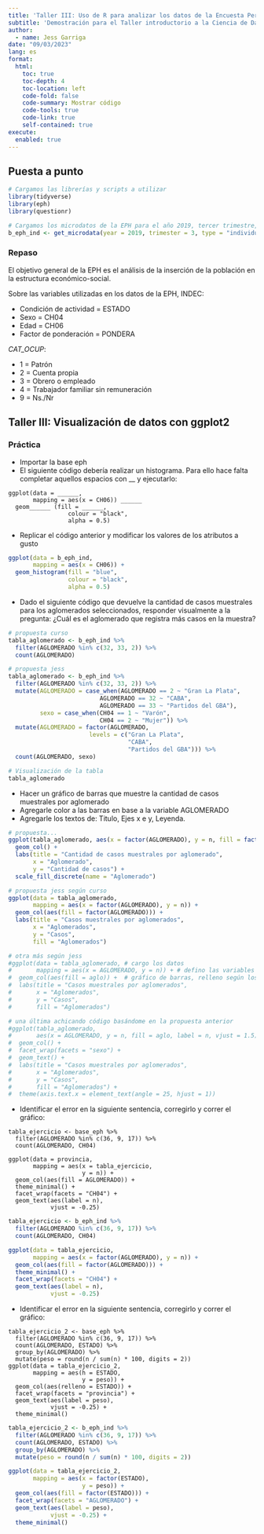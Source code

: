 ```yaml
---
title: 'Taller III: Uso de R para analizar los datos de la Encuesta Permanente de Hogares (INDEC, Argentina)'
subtitle: 'Demostración para el Taller introductorio a la Ciencia de Datos con R: Visualización de datos con ggplot2'
author:
  - name: Jess Garriga
date: "09/03/2023"
lang: es
format:
  html:
    toc: true
    toc-depth: 4
    toc-location: left
    code-fold: false
    code-summary: Mostrar código
    code-tools: true
    code-link: true
    self-contained: true
execute:
  enabled: true
---
```


## Puesta a punto

```r
# Cargamos las librerías y scripts a utilizar
library(tidyverse)
library(eph)
library(questionr)

# Cargamos los microdatos de la EPH para el año 2019, tercer trimestre, encuesta de tipo individual
b_eph_ind <- get_microdata(year = 2019, trimester = 3, type = "individual")
```

### Repaso

El objetivo general de la EPH es el análisis de la inserción de la población en la estructura económico-social. 

Sobre las variables utilizadas en los datos de la EPH, INDEC:

- Condición de actividad = ESTADO
- Sexo = CH04
- Edad = CH06
- Factor de ponderación = PONDERA

_CAT_OCUP_:

- 1 = Patrón
- 2 = Cuenta propia
- 3 = Obrero o empleado
- 4 = Trabajador familiar sin remuneración
- 9 = Ns./Nr

## Taller III: Visualización de datos con ggplot2

### Práctica

- Importar la base eph
- El siguiente código debería realizar un histograma. Para ello hace falta completar aquellos espacios con __ y ejecutarlo:

```{}
ggplot(data = ______, 
       mapping = aes(x = CH06)) ______ 
  geom______ (fill = ______,
                 colour = "black",
                 alpha = 0.5)
```

- Replicar el código anterior y modificar los valores de los atributos a gusto

```r
ggplot(data = b_eph_ind, 
       mapping = aes(x = CH06)) + 
  geom_histogram(fill = "blue",
                 colour = "black",
                 alpha = 0.5)
```

- Dado el siguiente código que devuelve la cantidad de casos muestrales para los aglomerados seleccionados, responder visualmente a la pregunta: ¿Cuál es el aglomerado que registra más casos en la muestra?

```r
# propuesta curso
tabla_aglomerado <- b_eph_ind %>% 
  filter(AGLOMERADO %in% c(32, 33, 2)) %>% 
  count(AGLOMERADO)

# propuesta jess
tabla_aglomerado <- b_eph_ind %>% 
  filter(AGLOMERADO %in% c(32, 33, 2)) %>% 
  mutate(AGLOMERADO = case_when(AGLOMERADO == 2 ~ "Gran La Plata",
                          AGLOMERADO == 32 ~ "CABA",
                          AGLOMERADO == 33 ~ "Partidos del GBA"),
         sexo = case_when(CH04 == 1 ~ "Varón",
                          CH04 == 2 ~ "Mujer")) %>%
  mutate(AGLOMERADO = factor(AGLOMERADO, 
                       levels = c("Gran La Plata", 
                                  "CABA", 
                                  "Partidos del GBA"))) %>%
  count(AGLOMERADO, sexo)
```

```r
# Visualización de la tabla
tabla_aglomerado
```

- Hacer un gráfico de barras que muestre la cantidad de casos muestrales por aglomerado
- Agregarle color a las barras en base a la variable AGLOMERADO
- Agregarle los textos de: Titulo, Ejes x e y, Leyenda.

```r
# propuesta...
ggplot(tabla_aglomerado, aes(x = factor(AGLOMERADO), y = n, fill = factor(AGLOMERADO))) +
  geom_col() +
  labs(title = "Cantidad de casos muestrales por aglomerado",
       x = "Aglomerado",
       y = "Cantidad de casos") +
  scale_fill_discrete(name = "Aglomerado")
```

```r
# propuesta jess según curso
ggplot(data = tabla_aglomerado,
       mapping = aes(x = factor(AGLOMERADO), y = n)) +
  geom_col(aes(fill = factor(AGLOMERADO))) + 
  labs(title = "Casos muestrales por aglomerados",
       x = "Aglomerados",
       y = "Casos",
       fill = "Aglomerados")

# otra más según jess
#ggplot(data = tabla_aglomerado, # cargo los datos
#       mapping = aes(x = AGLOMERADO, y = n)) + # defino las variables
#  geom_col(aes(fill = aglo)) +  # gráfico de barras, relleno según los valores de la variable
#  labs(title = "Casos muestrales por aglomerados",
#       x = "Aglomerados",
#       y = "Casos",
#       fill = "Aglomerados")

# una última achicando código basándome en la propuesta anterior
#ggplot(tabla_aglomerado, 
#       aes(x = AGLOMERADO, y = n, fill = aglo, label = n, vjust = 1.5)) +
#  geom_col() +
#  facet_wrap(facets = "sexo") +
#  geom_text() +
#  labs(title = "Casos muestrales por aglomerados",
#       x = "Aglomerados",
#       y = "Casos",
#       fill = "Aglomerados") +
#  theme(axis.text.x = element_text(angle = 25, hjust = 1))
```

- Identificar el error en la siguiente sentencia, corregirlo y correr el gráfico:

```{}
tabla_ejercicio <- base_eph %>% 
  filter(AGLOMERADO %in% c(36, 9, 17)) %>% 
  count(AGLOMERADO, CH04)

ggplot(data = provincia,
       mapping = aes(x = tabla_ejercicio,
                     y = n)) +
  geom_col(aes(fill = AGLOMERADO)) +
  theme_minimal() +
  facet_wrap(facets = "CH04") +
  geom_text(aes(label = n),
            vjust = -0.25)
```

```r
tabla_ejercicio <- b_eph_ind %>% 
  filter(AGLOMERADO %in% c(36, 9, 17)) %>% 
  count(AGLOMERADO, CH04)

ggplot(data = tabla_ejercicio,
       mapping = aes(x = factor(AGLOMERADO), y = n)) +
  geom_col(aes(fill = factor(AGLOMERADO))) +
  theme_minimal() +
  facet_wrap(facets = "CH04") +
  geom_text(aes(label = n),
            vjust = -0.25)
```

- Identificar el error en la siguiente sentencia, corregirlo y correr el gráfico:

```{}
tabla_ejercicio_2 <- base_eph %>% 
  filter(AGLOMERADO %in% c(36, 9, 17)) %>% 
  count(AGLOMERADO, ESTADO) %>% 
  group_by(AGLOMERADO) %>% 
  mutate(peso = round(n / sum(n) * 100, digits = 2))
ggplot(data = tabla_ejercicio_2,
       mapping = aes(h = ESTADO,
                     y = peso)) +
  geom_col(aes(relleno = ESTADO)) +
  facet_wrap(facets = "provincia") +
  geom_text(aes(label = peso),
            vjust = -0.25) +
  theme_minimal()
```

```r
tabla_ejercicio_2 <- b_eph_ind %>% 
  filter(AGLOMERADO %in% c(36, 9, 17)) %>% 
  count(AGLOMERADO, ESTADO) %>% 
  group_by(AGLOMERADO) %>% 
  mutate(peso = round(n / sum(n) * 100, digits = 2))

ggplot(data = tabla_ejercicio_2,
       mapping = aes(x = factor(ESTADO),
                     y = peso)) +
  geom_col(aes(fill = factor(ESTADO))) +
  facet_wrap(facets = "AGLOMERADO") +
  geom_text(aes(label = peso),
            vjust = -0.25) +
  theme_minimal()
```
